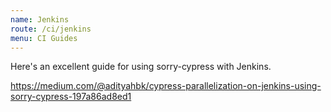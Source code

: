 ```yaml
---
name: Jenkins
route: /ci/jenkins
menu: CI Guides
---
```


Here's an excellent guide for using sorry-cypress with Jenkins.

https://medium.com/@adityahbk/cypress-parallelization-on-jenkins-using-sorry-cypress-197a86ad8ed1
